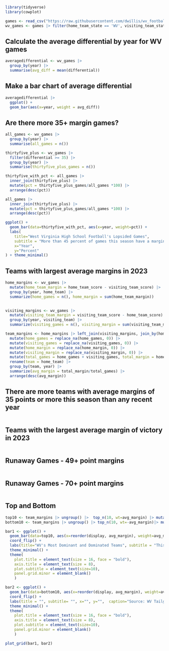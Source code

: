 ```r
library(tidyverse)
library(cowplot)
```

```r
games <- read_csv("https://raw.githubusercontent.com/dwillis/wv_football/main/scores.csv")
wv_games <- games |> filter(home_team_state == 'WV', visiting_team_state == 'WV')
```

## Calculate the average differential by year for WV games

```r
averagedifferential <- wv_games |>
  group_by(year) |>
  summarise(avg_diff = mean(differential))
```


## Make a bar chart of average differential

```r
averagedifferential |>
  ggplot() +
  geom_bar(aes(x=year, weight = avg_diff))
```

## Are there more 35+ margin games?

```r
all_games <- wv_games |> 
  group_by(year) |> 
  summarise(all_games = n())

thirtyfive_plus <- wv_games |> 
  filter(differential >= 35) |> 
  group_by(year) |> 
  summarise(thirtyfive_plus_games = n())

thirtyfive_with_pct <- all_games |> 
  inner_join(thirtyfive_plus) |> 
  mutate(pct = thirtyfive_plus_games/all_games *100) |> 
  arrange(desc(pct))

all_games |> 
  inner_join(thirtyfive_plus) |> 
  mutate(pct = thirtyfive_plus_games/all_games *100) |> 
  arrange(desc(pct))
```
```r
ggplot() + 
  geom_bar(data=thirtyfive_with_pct, aes(x=year, weight=pct)) +
  labs(
    title="West Virginia High School Football's Lopsided Games", 
    subtitle = "More than 45 percent of games this season have a margin of 35 or more points, a modern high.",
    x="Year", 
    y="Percent"
) + theme_minimal()
```

## Teams with largest average margins in 2023

```r
home_margins <- wv_games |> 
  mutate(home_team_margin = home_team_score - visiting_team_score) |> 
  group_by(year, home_team) |> 
  summarize(home_games = n(), home_margin = sum(home_team_margin))
  

visiting_margins <- wv_games |> 
  mutate(visiting_team_margin = visiting_team_score - home_team_score) |> 
  group_by(year, visiting_team) |> 
  summarize(visiting_games = n(), visiting_margin = sum(visiting_team_margin))

team_margins <- home_margins |> left_join(visiting_margins, join_by(home_team == visiting_team, year == year)) |> 
  mutate(home_games = replace_na(home_games, 0)) |> 
  mutate(visiting_games = replace_na(visiting_games, 0)) |> 
  mutate(home_margin = replace_na(home_margin, 0)) |> 
  mutate(visiting_margin = replace_na(visiting_margin, 0)) |> 
  mutate(total_games = home_games + visiting_games, total_margin = home_margin + visiting_margin) |>
  rename(team = home_team) |> 
  group_by(team, year) |> 
  summarize(avg_margin = total_margin/total_games) |> 
  arrange(desc(avg_margin))

```

## There are more teams with average margins of 35 points or more this season than any recent year

```r

```

## Teams with the largest average margin of victory in 2023

```r

```

## Runaway Games - 49+ point margins

```r

```

## Runaway Games - 70+ point margins

```r

```


## Top and Bottom

```r
top10 <- team_margins |> ungroup() |>  top_n(10, wt=avg_margin) |> mutate(display = paste(team, year))
bottom10 <- team_margins |> ungroup() |> top_n(10, wt=-avg_margin)|> mutate(display = paste(team, year))

bar1 <- ggplot() + 
  geom_bar(data=top10, aes(x=reorder(display, avg_margin), weight=avg_margin)) +
  coord_flip() + 
  labs(title="WV's Most Dominant and Dominated Teams", subtitle = "This season has seen some historically lopsided results.",  x="", y="Average margin in points", caption = "") + 
  theme_minimal() + 
  theme(
    plot.title = element_text(size = 16, face = "bold"),
    axis.title = element_text(size = 8), 
    plot.subtitle = element_text(size=10), 
    panel.grid.minor = element_blank()
    )

bar2 <- ggplot() + 
  geom_bar(data=bottom10, aes(x=reorder(display, avg_margin), weight=avg_margin)) +
  coord_flip() +  
  labs(title = "", subtitle= "", x="", y="",  caption="Source: WV Tailgate Central | By Derek Willis") + 
  theme_minimal() + 
  theme(
    plot.title = element_text(size = 16, face = "bold"),
    axis.title = element_text(size = 8), 
    plot.subtitle = element_text(size=10), 
    panel.grid.minor = element_blank()
    )

plot_grid(bar1, bar2) 
```

